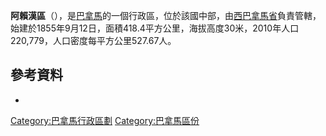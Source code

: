 {{Coord|8|57|N|79|39|W|display=title}}

'''阿賴漢區'''（{{lang-es|Distrito de Arraiján}}），是[[巴拿馬|巴拿馬]]的一個行政區，位於該國中部，由[[西巴拿馬省|西巴拿馬省]]負責管轄，始建於1855年9月12日，面積418.4平方公里，海拔高度30米，2010年人口220,779，人口密度每平方公里527.67人。

==參考資料==
*{{cite web|url=http://www.statoids.com/ypa.html|title=Districts of Panama|publisher=Statoids|accessdate=April 12, 2009|archive-date=2011-09-29|archive-url=https://web.archive.org/web/20110929221316/http://www.statoids.com/ypa.html|dead-url=no}}

{{巴拿馬區份}}

{{Panamá Oeste Province}}

[[Category:巴拿馬行政區劃|Category:巴拿馬行政區劃]]
[[Category:巴拿馬區份|Category:巴拿馬區份]]


{{Panama-geo-stub}}